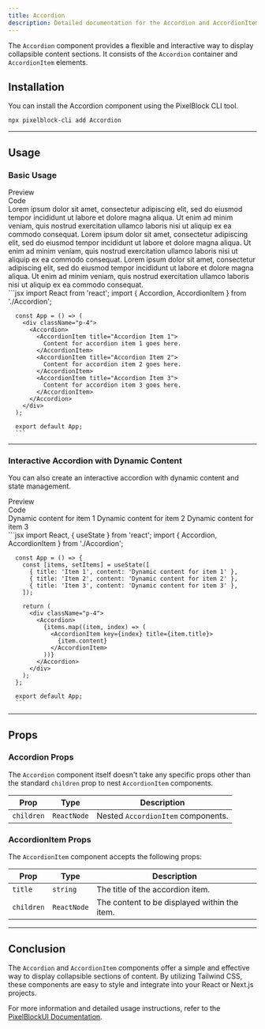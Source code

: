 ```yaml
---
title: Accordion
description: Detailed documentation for the Accordion and AccordionItem components in the PixelBlockUI library.
---
```


The `Accordion` component provides a flexible and interactive way to display collapsible content sections. It consists of the `Accordion` container and `AccordionItem` elements.

## Installation

You can install the Accordion component using the PixelBlock CLI tool.

```bash
npx pixelblock-cli add Accordion
```

---

## Usage

### Basic Usage

<Tabs defaultValue="preview">
  <TabsList className="">
    <TabsTrigger value="preview">
      <div className="flex items-center "><EyeIcon className="mr-2 h-4 w-4" />Preview</div>
    </TabsTrigger>
    <TabsTrigger value="code">
      <div className="flex items-center "><CodeIcon className="mr-2 h-4 w-4" />Code</div>
    </TabsTrigger>
  </TabsList>
  <TabsContent value="preview">
    <div className="bg-white dark:bg-zinc-900/10 rounded-lg border dark:border-white/10 shadow-sm h-full w-full py-4 px-2">
      <div className="max-w-full py-4 px-2 w-full h-full overflow-x-auto grid grid-col-5 gap-4">
        <div className="p-4">
          <Accordion>
            <AccordionItem title="Accordion Item 1">
              Lorem ipsum dolor sit amet, consectetur adipiscing elit, sed do eiusmod tempor incididunt ut labore et dolore magna aliqua. Ut enim ad minim veniam, quis nostrud exercitation ullamco laboris nisi ut aliquip ex ea commodo consequat.
            </AccordionItem>
            <AccordionItem title="Accordion Item 2">
              Lorem ipsum dolor sit amet, consectetur adipiscing elit, sed do eiusmod tempor incididunt ut labore et dolore magna aliqua. Ut enim ad minim veniam, quis nostrud exercitation ullamco laboris nisi ut aliquip ex ea commodo consequat.
            </AccordionItem>
            <AccordionItem title="Accordion Item 3">
              Lorem ipsum dolor sit amet, consectetur adipiscing elit, sed do eiusmod tempor incididunt ut labore et dolore magna aliqua. Ut enim ad minim veniam, quis nostrud exercitation ullamco laboris nisi ut aliquip ex ea commodo consequat.
            </AccordionItem>
          </Accordion>
        </div>
      </div>
    </div>
  </TabsContent>
  <TabsContent value="code">
      ```jsx
      import React from 'react';
      import { Accordion, AccordionItem } from './Accordion';

      const App = () => (
        <div className="p-4">
          <Accordion>
            <AccordionItem title="Accordion Item 1">
              Content for accordion item 1 goes here.
            </AccordionItem>
            <AccordionItem title="Accordion Item 2">
              Content for accordion item 2 goes here.
            </AccordionItem>
            <AccordionItem title="Accordion Item 3">
              Content for accordion item 3 goes here.
            </AccordionItem>
          </Accordion>
        </div>
      );

      export default App;
      ```

  </TabsContent>
</Tabs>

---

### Interactive Accordion with Dynamic Content

You can also create an interactive accordion with dynamic content and state management.

<Tabs defaultValue="preview">
  <TabsList className="">
    <TabsTrigger value="preview">
      <div className="flex items-center "><EyeIcon className="mr-2 h-4 w-4" />Preview</div>
    </TabsTrigger>
    <TabsTrigger value="code">
      <div className="flex items-center "><CodeIcon className="mr-2 h-4 w-4" />Code</div>
    </TabsTrigger>
  </TabsList>
  <TabsContent value="preview">
    <div className="bg-white dark:bg-zinc-900/10 rounded-lg border dark:border-white/10 shadow-sm h-full w-full py-4 px-2">
      <div className="max-w-full py-4 px-2 w-full h-full overflow-x-auto grid grid-col-5 gap-4">
        <div className="p-4">
          <Accordion>
            <AccordionItem title="Item 1">
              Dynamic content for item 1
            </AccordionItem>
            <AccordionItem title="Item 2">
              Dynamic content for item 2
            </AccordionItem>
            <AccordionItem title="Item 3">
              Dynamic content for item 3
            </AccordionItem>
          </Accordion>
        </div>
      </div>
    </div>
  </TabsContent>
  <TabsContent value="code">
      ```jsx
      import React, { useState } from 'react';
      import { Accordion, AccordionItem } from './Accordion';

      const App = () => {
        const [items, setItems] = useState([
          { title: 'Item 1', content: 'Dynamic content for item 1' },
          { title: 'Item 2', content: 'Dynamic content for item 2' },
          { title: 'Item 3', content: 'Dynamic content for item 3' },
        ]);

        return (
          <div className="p-4">
            <Accordion>
              {items.map((item, index) => (
                <AccordionItem key={index} title={item.title}>
                  {item.content}
                </AccordionItem>
              ))}
            </Accordion>
          </div>
        );
      };

      export default App;
      ```

  </TabsContent>
</Tabs>

---

## Props

### Accordion Props

The `Accordion` component itself doesn't take any specific props other than the standard `children` prop to nest `AccordionItem` components.

| Prop       | Type        | Description                        |
| ---------- | ----------- | ---------------------------------- |
| `children` | `ReactNode` | Nested `AccordionItem` components. |

### AccordionItem Props

The `AccordionItem` component accepts the following props:

| Prop       | Type        | Description                                  |
| ---------- | ----------- | -------------------------------------------- |
| `title`    | `string`    | The title of the accordion item.             |
| `children` | `ReactNode` | The content to be displayed within the item. |
---

## Conclusion

The `Accordion` and `AccordionItem` components offer a simple and effective way to display collapsible sections of content. By utilizing Tailwind CSS, these components are easy to style and integrate into your React or Next.js projects.

For more information and detailed usage instructions, refer to the [PixelBlockUI Documentation](/docs/getting-started/installation).
